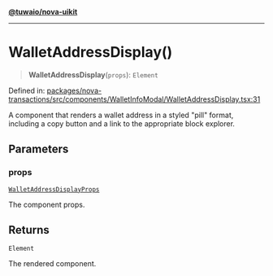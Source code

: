 [**@tuwaio/nova-uikit**](../../../README.md)

***

# WalletAddressDisplay()

> **WalletAddressDisplay**(`props`): `Element`

Defined in: [packages/nova-transactions/src/components/WalletInfoModal/WalletAddressDisplay.tsx:31](https://github.com/TuwaIO/nova-uikit/blob/a6935ad165181db46094cc50c0501928d06a176c/packages/nova-transactions/src/components/WalletInfoModal/WalletAddressDisplay.tsx#L31)

A component that renders a wallet address in a styled "pill" format,
including a copy button and a link to the appropriate block explorer.

## Parameters

### props

[`WalletAddressDisplayProps`](../type-aliases/WalletAddressDisplayProps.md)

The component props.

## Returns

`Element`

The rendered component.
